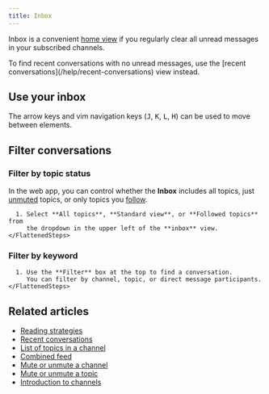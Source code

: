 ```yaml
---
title: Inbox
---
```





<ConversationDefinition />

<InboxIntro />

Inbox is a convenient [home view](/help/configure-home-view) if you
regularly clear all unread messages in your subscribed channels.

<ZulipTip>
  To find recent conversations with no unread messages, use the [recent
  conversations](/help/recent-conversations) view instead.
</ZulipTip>

## Use your inbox

<InboxInstructions />

<KeyboardTip>
  The arrow keys and vim navigation keys (<kbd>J</kbd>, <kbd>K</kbd>,
  <kbd>L</kbd>, <kbd>H</kbd>) can be used to move between elements.
</KeyboardTip>

## Filter conversations

### Filter by topic status

In the web app, you can control whether the **Inbox** includes all topics, just
[unmuted](/help/mute-a-topic) topics, or only topics you
[follow](/help/follow-a-topic).

<Tabs>
  <TabItem label="Desktop/Web">
    <FlattenedSteps>
      <GoToInbox />

      1. Select **All topics**, **Standard view**, or **Followed topics** from
         the dropdown in the upper left of the **inbox** view.
    </FlattenedSteps>
  </TabItem>
</Tabs>

### Filter by keyword

<Tabs>
  <TabItem label="Desktop/Web">
    <FlattenedSteps>
      <GoToInbox />

      1. Use the **Filter** box at the top to find a conversation.
         You can filter by channel, topic, or direct message participants.
    </FlattenedSteps>
  </TabItem>
</Tabs>

## Related articles

* [Reading strategies](/help/reading-strategies)
* [Recent conversations](/help/recent-conversations)
* [List of topics in a channel](/help/list-of-topics)
* [Combined feed](/help/combined-feed)
* [Mute or unmute a channel](/help/mute-a-channel)
* [Mute or unmute a topic](/help/mute-a-topic)
* [Introduction to channels](/help/introduction-to-channels)
